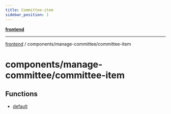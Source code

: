 ```yaml
---
title: Committee-item
sidebar_position: 1
---
```


[**frontend**](./committee-item/../../..)

***

[frontend](./committee-item/../../..) / components/manage-committee/committee-item

# components/manage-committee/committee-item

## Functions

- [default](./committee-item/functions/default)
